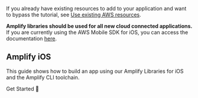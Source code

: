 If you already have existing resources to add to your application and want to bypass the tutorial, see [Use existing AWS resources](/lib/project-setup/use-existing-resources).

<Callout warning>

**Amplify libraries should be used for all new cloud connected applications.** If you are currently using the AWS Mobile SDK for iOS, you can access the documentation [here](/sdk/sdk).

</Callout>


## Amplify iOS

This guide shows how to build an app using our Amplify Libraries for iOS and the Amplify CLI toolchain.

<InternalLinkButton href="~/lib/project-setup/prereq.md">
  <span slot="text">Get Started 🚀</span>
</InternalLinkButton>